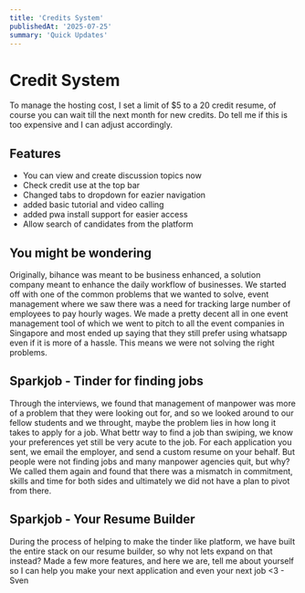 ```yaml
---
title: 'Credits System'
publishedAt: '2025-07-25'
summary: 'Quick Updates'
---
```


# Credit System
To manage the hosting cost, I set a limit of $5 to a 20 credit resume, of course you can wait till the next month for new credits. Do tell me if this is too expensive and I can adjust accordingly.

## Features
- You can view and create discussion topics now
- Check credit use at the top bar
- Changed tabs to dropdown for eazier navigation
- added basic tutorial and video calling
- added pwa install support for easier access
- Allow search of candidates from the platform

## You might be wondering
Originally, bihance was meant to be business enhanced, a solution company meant to enhance the daily workflow of businesses. We started off with one of the common problems that we wanted to solve, event management where we saw there was a need for tracking large number of employees to pay hourly wages. We made a pretty decent all in one event management tool of which we went to pitch to all the event companies in Singapore and most ended up saying that they still prefer using whatsapp even if it is more of a hassle. This means we were not solving the right problems.

## Sparkjob - Tinder for finding jobs
Through the interviews, we found that management of manpower was more of a problem that they were looking out for, and so we looked around to our fellow students and we throught, maybe the problem lies in how long it takes to apply for a job. What bettr way to find a job than swiping, we know your preferences yet still be very acute to the job. For each application you sent, we email the employer, and send a custom resume on your behalf. But people were not finding jobs and many manpower agencies quit, but why? We called them again and found that there was a mismatch in commitment, skills and time for both sides and ultimately we did not have a plan to pivot from there.

## Sparkjob - Your Resume Builder
During the process of helping to make the tinder like platform, we have built the entire stack on our resume builder, so why not lets expand on that instead? Made a few more features, and here we are, tell me about yourself so I can help you make your next application and even your next job <3 - Sven
